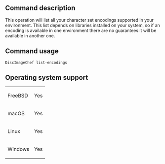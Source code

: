 ==Command description==
This operation will list all your character set encodings supported in your environment. This list depends on libraries installed on your system, so if an encoding is available in one environment there are no guarantees it will be available in another one.

==Command usage==
<code>DiscImageChef list-encodings</code> 

==Operating system support==
{|
| FreeBSD
| Yes
|-
| macOS
| Yes
|-
| Linux
| Yes
|-
| Windows
| Yes
|}